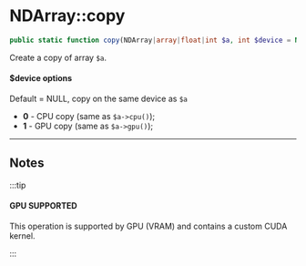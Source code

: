 # NDArray::copy

```php
public static function copy(NDArray|array|float|int $a, int $device = NULL): NDArray;
```
Create a copy of array `$a`.

#### $device options
Default = NULL, copy on the same device as `$a`

- **0** - CPU copy (same as `$a->cpu()`);
- **1** - GPU copy (same as `$a->gpu()`);

---

## Notes

:::tip

#### GPU SUPPORTED
This operation is supported by GPU (VRAM) and contains a custom CUDA kernel.

:::